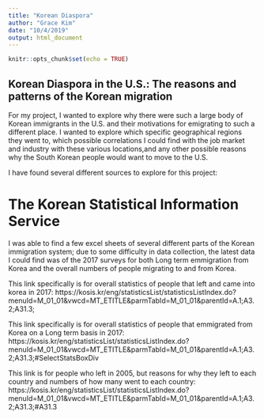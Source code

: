 ```yaml
---
title: "Korean Diaspora"
author: "Grace Kim"
date: "10/4/2019"
output: html_document
---
```


```r
knitr::opts_chunk$set(echo = TRUE)
```

## Korean Diaspora in the U.S.: The reasons and patterns of the Korean migration

For my project, I wanted to explore why there were such a large body of Korean immigrants in the U.S. and their motivations for emigrating to such a different place. I wanted to explore which specific geographical regions they went to, which possible correlations I could find with the job market and industry with these various locations,and any other possible reasons why the South Korean people would want to move to the U.S. 

I have found several different sources to explore for this project:

# The Korean Statistical Information Service

I was able to find a few excel sheets of several different parts of the Korean immigration system; due to some difficulty in data collection, the latest data I could find was of the 2017 surveys for both Long term emmigration from Korea and the overall numbers of people migrating to and from Korea.

This link specifically is for overall statistics of people that left and came into korea in 2017:
https://kosis.kr/eng/statisticsList/statisticsListIndex.do?menuId=M_01_01&vwcd=MT_ETITLE&parmTabId=M_01_01&parentId=A.1;A3.2;A31.3;

This link specifically is for overall statistics of people that emmigrated from Korea on a Long term basis in 2017:
https://kosis.kr/eng/statisticsList/statisticsListIndex.do?menuId=M_01_01&vwcd=MT_ETITLE&parmTabId=M_01_01&parentId=A.1;A3.2;A31.3;#SelectStatsBoxDiv

This link is for people who left in 2005, but reasons for why they left to each country and numbers of how many went to each country:
https://kosis.kr/eng/statisticsList/statisticsListIndex.do?menuId=M_01_01&vwcd=MT_ETITLE&parmTabId=M_01_01&parentId=A.1;A3.2;A31.3;#A31.3

